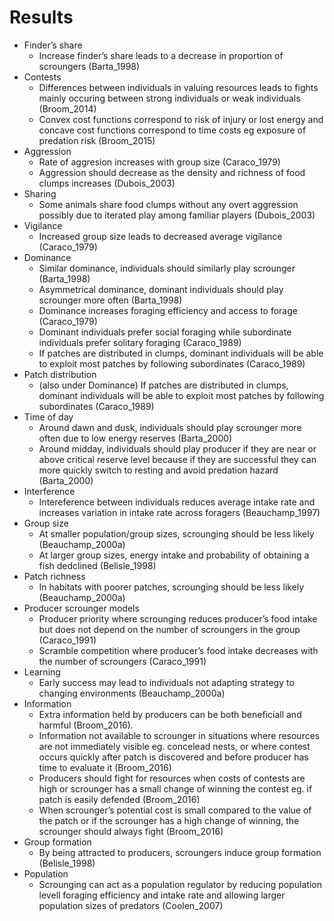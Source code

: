 # Results



- Finder's share
	- Increase finder's share leads to a decrease in proportion of scroungers (Barta_1998)
	
	
- Contests
	- Differences between individuals in valuing resources leads to fights mainly occuring between strong individuals or weak individuals (Broom_2014)
	- Convex cost functions correspond to risk of injury or lost energy and concave cost functions correspond to time costs eg exposure of predation risk (Broom_2015)

- Aggression
	- Rate of aggresion increases with group size (Caraco_1979)
	- Aggression should decrease as the density and richness of food clumps increases (Dubois_2003)

- Sharing
	- Some animals share food clumps without any overt aggression possibly due to iterated play among familiar players (Dubois_2003)
	
- Vigilance 
	- Increased group size leads to decreased average vigilance (Caraco_1979)

- Dominance
	- Similar dominance, individuals should similarly play scrounger (Barta_1998)
	- Asymmetrical dominance, dominant individuals should play scrounger more often (Barta_1998)
	- Dominance increases foraging efficiency and access to forage (Caraco_1979)
	- Dominant individuals prefer social foraging while subordinate individuals prefer solitary foraging (Caraco_1989)
	- If patches are distributed in clumps, dominant individuals will be able to exploit most patches by following subordinates (Caraco_1989)
	
- Patch distribution
	- (also under Dominance) If patches are distributed in clumps, dominant individuals will be able to exploit most patches by following subordinates (Caraco_1989)
	
- Time of day
	- Around dawn and dusk, individuals should play scrounger more often due to low energy reserves (Barta_2000)
	- Around midday, individuals should play producer if they are near or above critical reserve level because if they are successful they can more quickly switch to resting and avoid predation hazard (Barta_2000)
	
- Interference
	- Intereference between individuals reduces average intake rate and increases variation in intake rate across foragers (Beauchamp_1997)
	
- Group size
	- At smaller population/group sizes, scrounging should be less likely (Beauchamp_2000a)
	- At larger group sizes, energy intake and probability of obtaining a fish dedclined (Belisle_1998)
	
- Patch richness
	- In habitats with poorer patches, scrounging should be less likely (Beauchamp_2000a)

- Producer scrounger models
	- Producer priority where scrounging reduces producer's food intake but does not depend on the number of scroungers in the group (Caraco_1991)
	- Scramble competition where producer's food intake decreases with the number of scroungers (Caraco_1991)

- Learning
	- Early success may lead to individuals not adapting strategy to changing environments (Beauchamp_2000a)
	
- Information
	- Extra information held by producers can be both beneficiall and harmful (Broom_2016). 
	- Information not available to scrounger in situations where resources are not immediately visible eg. concelead nests, or where contest occurs quickly after patch is discovered and before producer has time to evaluate it (Broom_2016)
	- Producers should fight for resources when costs of contests are high or scrounger has a small change of winning the contest eg. if patch is easily defended (Broom_2016)
	- When scrounger's potential cost is small compared to the value of the patch or if the scrounger has a high change of winning, the scrounger should always fight (Broom_2016)

- Group formation
	- By being attracted to producers, scroungers induce group formation (Belisle_1998)

- Population
	- Scrounging can act as a population regulator by reducing population levell foraging efficiency and intake rate and allowing larger population sizes of predators (Coolen_2007)
